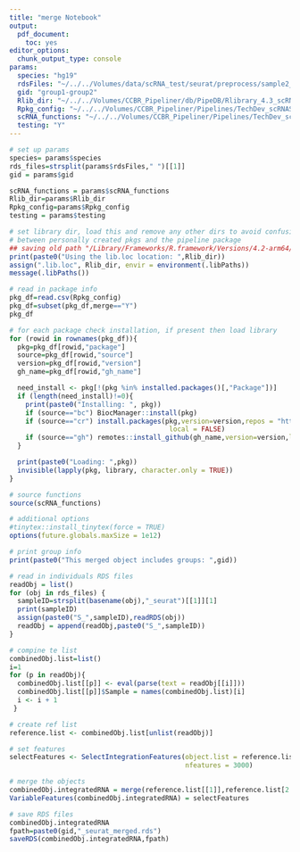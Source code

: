 ```yaml
---
title: "merge Notebook"
output: 
  pdf_document: 
    toc: yes
editor_options: 
  chunk_output_type: console
params:
  species: "hg19"
  rdsFiles: "~/../../Volumes/data/scRNA_test/seurat/preprocess/sample2_seurat_object.rds,~/../../Volumes/data/scRNA_test/seurat/preprocess/sample4_seurat_object.rds"
  gid: "group1-group2"
  Rlib_dir: "~/../../Volumes/CCBR_Pipeliner/db/PipeDB/Rlibrary_4.3_scRNA"
  Rpkg_config: "~/../../Volumes/CCBR_Pipeliner/Pipelines/TechDev_scRNASeq_Dev2023/conf/Rpack.config"
  scRNA_functions: "~/../../Volumes/CCBR_Pipeliner/Pipelines/TechDev_scRNASeq_Dev2023/bin/scRNA_functions.R"
  testing: "Y"
---
```


```r
# set up params
species= params$species
rds_files=strsplit(params$rdsFiles," ")[[1]]
gid = params$gid

scRNA_functions = params$scRNA_functions
Rlib_dir=params$Rlib_dir
Rpkg_config=params$Rpkg_config
testing = params$testing
```

```r
# set library dir, load this and remove any other dirs to avoid confusion
# between personally created pkgs and the pipeline package
## saving old path "/Library/Frameworks/R.framework/Versions/4.2-arm64/Resources/library"
print(paste0("Using the lib.loc location: ",Rlib_dir))
assign(".lib.loc", Rlib_dir, envir = environment(.libPaths))
message(.libPaths())

# read in package info
pkg_df=read.csv(Rpkg_config)
pkg_df=subset(pkg_df,merge=="Y")
pkg_df

# for each package check installation, if present then load library
for (rowid in rownames(pkg_df)){
  pkg=pkg_df[rowid,"package"]
  source=pkg_df[rowid,"source"]
  version=pkg_df[rowid,"version"]
  gh_name=pkg_df[rowid,"gh_name"]

  need_install <- pkg[!(pkg %in% installed.packages()[,"Package"])]
  if (length(need_install)!=0){
    print(paste0("Installing: ", pkg))
    if (source=="bc") BiocManager::install(pkg)
    if (source=="cr") install.packages(pkg,version=version,repos = "http://cran.us.r-project.org",
                                        local = FALSE)
    if (source=="gh") remotes::install_github(gh_name,version=version,local = FALSE)
  }

  print(paste0("Loading: ",pkg))
  invisible(lapply(pkg, library, character.only = TRUE))
}

# source functions
source(scRNA_functions)

# additional options
#tinytex::install_tinytex(force = TRUE)
options(future.globals.maxSize = 1e12)
```

```r
# print group info
print(paste0("This merged object includes groups: ",gid))

# read in individuals RDS files
readObj = list()
for (obj in rds_files) {
  sampleID=strsplit(basename(obj),"_seurat")[[1]][1]
  print(sampleID)
  assign(paste0("S_",sampleID),readRDS(obj))
  readObj = append(readObj,paste0("S_",sampleID))  
}

# compine te list
combinedObj.list=list()
i=1
for (p in readObj){
  combinedObj.list[[p]] <- eval(parse(text = readObj[[i]])) 
  combinedObj.list[[p]]$Sample = names(combinedObj.list)[i]
  i <- i + 1
 }
```

```r
# create ref list
reference.list <- combinedObj.list[unlist(readObj)]

# set features
selectFeatures <- SelectIntegrationFeatures(object.list = reference.list, 
                                            nfeatures = 3000)

# merge the objects
combinedObj.integratedRNA = merge(reference.list[[1]],reference.list[2:length(reference.list)])
VariableFeatures(combinedObj.integratedRNA) = selectFeatures

# save RDS files
combinedObj.integratedRNA
fpath=paste0(gid,"_seurat_merged.rds")
saveRDS(combinedObj.integratedRNA,fpath)
```


